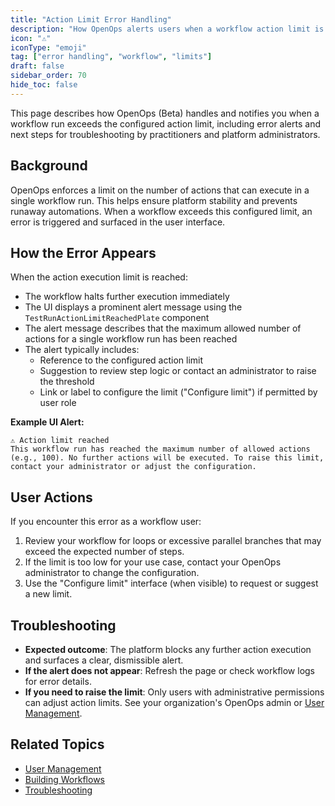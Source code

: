 ```yaml
---
title: "Action Limit Error Handling"
description: "How OpenOps alerts users when a workflow action limit is reached and troubleshooting steps."
icon: "⚠️"
iconType: "emoji"
tag: ["error handling", "workflow", "limits"]
draft: false
sidebar_order: 70
hide_toc: false
---
```


This page describes how OpenOps (Beta) handles and notifies you when a workflow run exceeds the configured action limit, including error alerts and next steps for troubleshooting by practitioners and platform administrators.

## Background

OpenOps enforces a limit on the number of actions that can execute in a single workflow run. This helps ensure platform stability and prevents runaway automations. When a workflow exceeds this configured limit, an error is triggered and surfaced in the user interface.

## How the Error Appears

When the action execution limit is reached:

- The workflow halts further execution immediately
- The UI displays a prominent alert message using the `TestRunActionLimitReachedPlate` component
- The alert message describes that the maximum allowed number of actions for a single workflow run has been reached
- The alert typically includes:
  - Reference to the configured action limit
  - Suggestion to review step logic or contact an administrator to raise the threshold
  - Link or label to configure the limit ("Configure limit") if permitted by user role

**Example UI Alert:**

```
⚠️ Action limit reached
This workflow run has reached the maximum number of allowed actions (e.g., 100). No further actions will be executed. To raise this limit, contact your administrator or adjust the configuration.
```

## User Actions

If you encounter this error as a workflow user:

1. Review your workflow for loops or excessive parallel branches that may exceed the expected number of steps.
2. If the limit is too low for your use case, contact your OpenOps administrator to change the configuration.
3. Use the "Configure limit" interface (when visible) to request or suggest a new limit.

## Troubleshooting

- **Expected outcome**: The platform blocks any further action execution and surfaces a clear, dismissible alert.
- **If the alert does not appear**: Refresh the page or check workflow logs for error details.
- **If you need to raise the limit**: Only users with administrative permissions can adjust action limits. See your organization's OpenOps admin or [User Management](/getting-started/user-management).

## Related Topics

- [User Management](/getting-started/user-management)
- [Building Workflows](/workflow-management/building-workflows)
- [Troubleshooting](/workflow-management/investigate-workflow-run)
